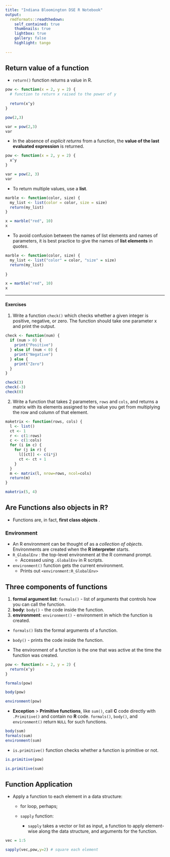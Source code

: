 ```yaml
---
title: "Indiana Bloomington DSE R Notebook"
output: 
  rmdformats::readthedown:
    self_contained: true
    thumbnails: true
    lightbox: true
    gallery: false
    highlight: tango
   
---
```


## Return value of a function

  - `return()` function returns a value in R.

```r
pow <- function(x = 2, y = 2) {
  # function to return x raised to the power of y
  
  return(x^y)
}

pow(2,3)

```

  
```r
var = pow(2,3)
var
```

  - In the absence of *explicit returns* from a function, the **value of the last evaluated expression** is returned.
  
```r
pow <- function(x = 2, y = 2) {
  x^y
}

var = pow(2, 3)
var
```

  - To return multiple values, use a **list**.

```r
marble <- function(color, size) {
  my_list <- list(color = color, size = size)
  return(my_list)
}

x = marble("red", 10)
x
```

  - To avoid confusion between the names of list elements and names of parameters, it is best practice to give the names of **list elements** in *quotes*.
  
```r
marble <- function(color, size) {
  my_list <- list("color" = color, "size" = size)
  return(my_list)
  
}

x = marble("red", 10)
x
```
***
#### Exercises

  1. Write a function `check()` which checks whether a given integer is positive, negative, or zero. The function should take one parameter x and print the output.
  
```r
check <- function(num) {
  if (num > 0) {
    print("Positive")
  } else if (num < 0) {
    print("Negative")
  } else {
    print("Zero")
  }
}

check(3)
check(-3)
check(0)
```
  
  2. Write a function that takes 2 parameters, `rows` and `cols`, and returns a matrix with its elements assigned to the value you get from multiplying the row and column of that element.

  
```r
maketrix <- function(rows, cols) {
  l <- list()
  ct <- 1
  r <- c(1:rows)
  c <- c(1:cols)
  for (i in c) {
    for (j in r) {
      l[[ct]] <- c(i*j)
      ct <- ct + 1
    }
  }
  m <- matrix(l, nrow=rows, ncol=cols)
  return(m)
}

maketrix(5, 4)
```

## Are Functions also objects in R?

  - Functions are, in fact, **first class objects** .
  
### Environment

  - An R environment can be thought of as a *collection of objects*. Environments are created when the **R interpreter** starts. 
  - `R_GlobalEnv` : the top-level environment at the R command prompt.
    - Accessed using `.GlobalEnv` in R scripts.
  - `environment()` function gets the current environment.
    - Prints out `<environment:R_GlobalEnv>`

## Three components of functions

  1. **formal argument list**: `formals()` - list of arguments that controls how you can call the function.
  2. **body**: `body()` - the code inside the function.
  3. **environment**: `environment()` - environment in which the function is created.
  
  - `formals()` lists the formal arguments of a function.
  - `body()` - prints the code inside the function.
  
  - The environment of a function is the one that was active at the time the function was created.
  
```r
pow <- function(x = 2, y = 2) {
  return(x^y)
}

formals(pow)

body(pow)

environment(pow)
```

  - **Exception** 
    > **Primitive functions**, like `sum()`, call **C** code directly with `.Primitive()` and contain no **R** code. `formals()`, `body()`, and `environment()` return `NULL` for such functions.
    
```r
body(sum)
formals(sum)
environment(sum)
```


  - `is.primitive()` function checks whether a function is primitive or not.
  
```r
is.primitive(pow)

is.primitive(sum)
```
  
## Function Application

  - Apply a function to each element in a data structure:
    - for loop, perhaps;
    - `sapply` function:
    
      - `sapply` takes a vector or list as input, a function to apply element-wise along the data structure, and arguments for the function.
      
```r
vec = 1:5

sapply(vec,pow,y=2) # square each element

```
    
    